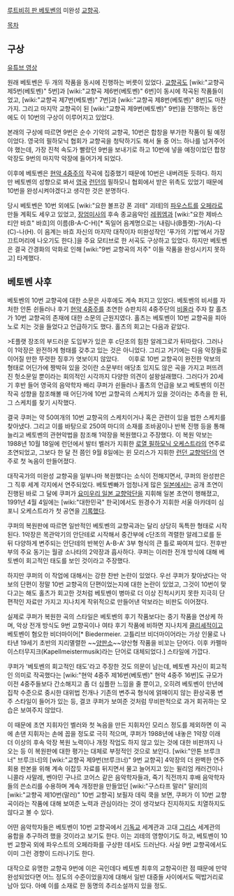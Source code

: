 [[루트비히 판 베토벤]]의 미완성 [[교향곡]].

[[목차]]
== 구상 ==
[http://www.youtube.com/watch?v=cKoE1f7evDA 유튜브 영상]

원래 베토벤은 두 개의 작품을 동시에 진행하는 버릇이 있었다. [[교향곡]]도 [wiki:"교향곡 제5번(베토벤)" 5번]과 [wiki:"교향곡 제6번(베토벤)" 6번]이 동시에 작곡된 작품들이었고, [wiki:"교향곡 제7번(베토벤)" 7번]과 [wiki:"교향곡 제8번(베토벤)" 8번]도 마찬가지. 그리고 마지막 교향곡이 된 [wiki:"교향곡 제9번(베토벤)" 9번]을 진행하는 동안에도 이 10번의 구상이 이루어지고 있었다.

본래의 구상에 따르면 9번은 순수 기악의 교향곡, 10번은 합창을 부가한 작품이 될 예정이었다. 영국의 필하모닉 협회가 교향곡을 청탁하기도 해서 둘 중 어느 하나를 넘겨주어야 했는데, 가장 진척 속도가 빨랐던 9번을 보내기로 하고 10번에 넣을 예정이었던 합창 악장도 9번의 마지막 악장에 들어가게 되었다.

이후에 베토벤은 [[현악 4중주]]의 작곡에 집중했기 때문에 10번은 내버려둔 듯하다. 하지만 베토벤의 성향으로 봐서 [[영국]] [[런던]]의 필하모니 협회에서 받은 위촉도 있었기 때문에 10번을 완성시켜야겠다고 생각한 것은 분명하다.

당시 베토벤은 10번 외에도 [wiki:"요한 볼프강 폰 괴테" 괴테]의 [[파우스트]]를 [[오페라]]로 만들 계획도 세우고 있었고, [[장엄미사]]의 후속 종교음악인 [[레퀴엠]]과 [wiki:"요한 제바스티안 바흐" 바흐]의 이름(B-A-C-H)[* 독일어 음계명으로는 내림나(B플랫)-가(A)-다(C)-나(H). 이 음계는 바흐 자신의 마지막 대작이자 미완성작인 '푸가의 기법'에서 가장 끄트머리에 나오기도 한다.]을 주요 모티브로 한 서곡도 구상하고 있었다. 하지만 베토벤은 결국 간경화의 악화로 인해 [wiki:"9번 교향곡의 저주" 이들 작품을 완성시키지 못하고] 타계했다.

== 베토벤 사후 ==
베토벤의 10번 교향곡에 대한 소문은 사후에도 계속 퍼지고 있었다. 베토벤의 비서를 자처한 안톤 쉰들러나 후기 [[현악 4중주]]를 초연한 슈판치히 4중주단의 [[비올라]] 주자 칼 홀츠가 10번 교향곡의 존재에 대한 소문의 근원지였다. 홀츠는 베토벤이 10번 교향곡을 피아노로 치는 것을 들었다고 언급하기도 했다. 홀츠의 회고는 다음과 같았다.

>E플랫 장조의 부드러운 도입부가 있은 후 c단조의 힘찬 알레그로가 뒤따랐다. 그러나 이 1악장은 완전하게 형태를 갖추고 있는 것은 아니었다. 그리고 거기에는 다음 악장들로 이어질 만한 뚜렷한 징후가 엿보이지 않았다.
　
이후로 10번 교향곡이 완전한 악보의 형태로 어딘가에 짱박혀 있을 것이란 소문부터 애당초 있지도 않은 곡을 가지고 퍼뜨려진 헛소문일 뿐이라는 회의적인 시각까지 다양한 의견이 설왕설래했다. 그러다가 20세기 후반 들어 영국의 음악학자 배리 쿠퍼가 쉰들러나 홀츠의 언급을 보고 베토벤의 이전 작곡 성향을 참조해볼 때 어딘가에 10번 교향곡의 스케치가 있을 것이라는 추측을 한 뒤, 그 스케치를 찾기 시작했다.

결국 쿠퍼는 약 50여개의 10번 교향곡의 스케치이거나 혹은 관련이 있을 법한 스케치를 찾아냈다. 그리고 이를 바탕으로 250여 마디의 소재를 조바꿈이나 반복 진행 등을 통해 늘리고 베토벤의 관현악법을 참조해 1악장을 복원했다고 주장했다. 이 복원 악보는 1988년 10월 18일에 런던에서 발터 벨러가 지휘한 [[로열 필하모닉 오케스트라]]의 연주로 초연되었고, 그보다 한 달 전 쯤인 9월 8일에는 윈 모리스가 지휘한 [[런던 교향악단]]의 연주로 첫 녹음이 만들어졌다.

대작곡가의 미완성 교향곡을 일부나마 복원했다는 소식이 전해지면서, 쿠퍼의 완성판은 그 직후 세계 각지에서 연주되었다. 베토벤빠가 엄청나게 많은 [[일본]]에서는 공개 초연이 진행된 바로 그 달에 쿠퍼가 [[요미우리 일본 교향악단]]을 지휘해 일본 초연이 행해졌고, 1991년 4월 4일에는 [wiki:"대한민국" 한국]에서도 원경수가 지휘한 서울 아카데미 심포니 오케스트라가 첫 공연을 [http://newslibrary.naver.com/viewer/index.nhn?articleId=1991040300099210003 기록했다].

쿠퍼의 복원판에 따르면 일반적인 베토벤의 교향곡과는 달리 상당히 독특한 형태로 시작된다. 1악장은 목관악기의 안단테로 시작해서 중간부에 c단조의 격렬한 알레그로를 둔 뒤 다양하게 변주되는 안단테의 반복인 A-B-A' 3부 형식의 큰 틀로 짜여져 있다. 전후반부의 주요 동기는 월광 소나타의 2악장과 흡사하다. 쿠퍼는 이러한 전개 방식에 대해 베토벤이 회고적인 태도를 보인 것이라고 주장했다.

하지만 쿠퍼의 이 작업에 대해서는 강한 찬반 논란이 있었다. 우선 쿠퍼가 찾아냈다는 악보의 단편이 정말 10번 교향곡의 단편이었는지에 대한 논란이 있었고, 그것이 10번이 맞다고는 해도 홀츠가 회고한 것처럼 베토벤이 병마로 더 이상 진척시키지 못한 지극히 단편적인 자료만 가지고 지나치게 작위적으로 만들어낸 악보라는 비판도 이어졌다.

실제로 쿠퍼가 복원한 곡의 스타일은 베토벤의 후기 작품보다는 중기 작품을 연상케 하며, 악상 전개 방식도 9번 교향곡이나 여타 후기 작품에 비하면 지나치게 [[클리셰]]적이고 베토벤이 혐오한 비더마이어[* Biedermeier. 고틀리브 비더마이어라는 가상 인물로 나타낸 19세기 초반의 지리멸렬한 ~~[[양판소]]~~양산형 작품을 비꼬는 단어다. 이후 카펠마이스터무지크(Kapellmeistermusik)라는 단어로 대체되었다.] 스타일에 가깝다.

쿠퍼가 '베토벤의 회고적인 태도'라고 주장한 것도 의문이 남는데, 베토벤 자신이 회고적인 의미로 작곡했다는 [wiki:"현악 4중주 제16번(베토벤)" 현악 4중주 16번]도 규모가 이전 4중주들보다 간소해지고 좀 더 심플한 느낌을 줄 뿐이고, 오히려 베토벤이 만년에 집착 수준으로 중시한 대위법 전개나 기존의 변주곡 형식에 얽매이지 않는 환상곡풍 변주 스타일이 들어가 있는 등, 결코 쿠퍼가 보여준 것처럼 무비판적으로 과거 회귀하는 모습은 보여주지 않았다.

이 때문에 초연 지휘자인 벨러와 첫 녹음을 만든 지휘자인 모리스 정도를 제외하면 이 곡에 손댄 지휘자는 손에 꼽을 정도로 극히 적으며, 쿠퍼가 1988년에 내놓은 1악장 이래 더 이상의 후속 악장 복원 노력이나 개정 작업도 하지 않고 있는 것에 대한 비판까지 나오는 등 이 복원판에 대한 평가는 대체로 부정적인 것으로 보인다. [wiki:"안톤 브루크너" 브루크너]의 [wiki:"교향곡 제9번(브루크너)" 9번 교향곡] 4악장의 더 완벽한 연주회용 판본을 위해 계속 이잡듯 자료를 뒤지면서 물고 늘어지고 있는 윌리엄 캐러건이나 니콜라 사말레, 벤야민 구나르 코어스 같은 음악학자들과, 죽기 직전까지 후배 음악학자들의 쓴소리를 수용하며 계속 개정판을 만들었던 [wiki:"구스타프 말러" 말러]의 [wiki:"교향곡 제10번(말러)" 10번 교향곡] 보필자 데릭 쿡을 보면, 쿠퍼가 이 10번 교향곡이라는 작품에 대해 보여준 노력과 관심이라는 것이 생각보다 진지하지도 치열하지도 않다고 볼 수 있다.

어떤 음악학자들은 베토벤이 10번 교향곡에서 [[기독교]] 세계관과 고대 [[그리스]] 세계관의 융합을 추구하려 했을 것이라고 보기도 한다. 이는 괴테의 영향이기도 하고, 베토벤이 10번 교향곡 외에 파우스트의 오페라화를 구상한 데서도 드러난다. 사실 9번 교향곡에서도 이미 그런 경향이 드러나기도 한다.

대작으로 유명한 교향곡 9번에 이은 곡인데다 베토벤 최후의 교향곡이란 점 때문에 만약 완성되었다면 어느 정도의 수준이었을지에 대해서 일반 대중들 사이에서도 떡밥거리로 남아 있다. 아예 이를 소재로 한 동명의 추리소설까지 있을 정도. 
